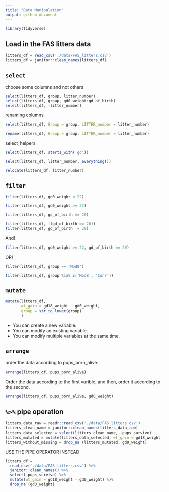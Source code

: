 ```yaml
---
title: "Data Manipulation"
output: github_document
---
```


```r
library(tidyverse)
```

## Load in the FAS litters data

```r
litters_df = read_csv('./data/FAS_litters.csv')
litters_df = janitor::clean_names(litters_df)
```

## `select`

choose some columns and not others

```r
select(litters_df, group, litter_number)
select(litters_df, group, gd0_weight:gd_of_birth)
select(litters_df, -litter_number)
```

renaming columns

```r
select(litters_df, Group = group, LITTER_number = litter_number)
```

```r
rename(litters_df, Group = group, LITTER_number = litter_number)
```

select_helpers

```r
select(litters_df, starts_with('gd'))
```

```r
select(litters_df, litter_number, everything())
```


```r
relocate(litters_df, litter_number)
```


## `filter`

```r
filter(litters_df, gd0_weight < 22)
```


```r
filter(litters_df, gd0_weight >= 22)
```

```r
filter(litters_df, gd_of_birth == 20)
```

```r
filter(litters_df, !(gd_of_birth == 20))
filter(litters_df, gd_of_birth != 20)
```


And!
```r
filter(litters_df, gd0_weight >= 22, gd_of_birth == 20)
```


OR! 
```r
filter(litters_df, group == 'Mod8')
```

```r
filter(litters_df, group %in% c('Mod8', 'Con7'))
```


## `mutate`

```r
mutate(litters_df, 
       wt_gain = gd18_weight - gd0_weight,
       group = str_to_lower(group)
       )
```

* You can create a new variable.
* You can modify an existing variable.
* You can modify multiple variables at the same time.

## `arrange`

order the data according to pups_born_alive.
```r
arrange(litters_df, pups_born_alive)
```

Order the data according to the first varible, and then, order it according to the second.
```r
arrange(litters_df, pups_born_alive, gd0_weight)
```


## `%>%` pipe operation

```r
litters_data_raw = readr::read_csv('./data/FAS_litters.csv')
litters_clean_name = janitor::clean_names(litters_data_raw)
litters_data_selected = select(litters_clean_name, -pups_survive)
litters_mutated = mutate(litters_data_selected, wt_gain = gd18_weight - gd0_weight)
litters_without_missing = drop_na (litters_mutated, gd0_weight)
```

USE THE PIPE OPERATOR INSTEAD

```r
litters_df = 
  read_csv('./data/FAS_litters.csv') %>% 
  janitor::clean_names() %>% 
  select(-pups_survive) %>% 
  mutate(wt_gain = gd18_weight - gd0_weight) %>% 
  drop_na (gd0_weight)
```



